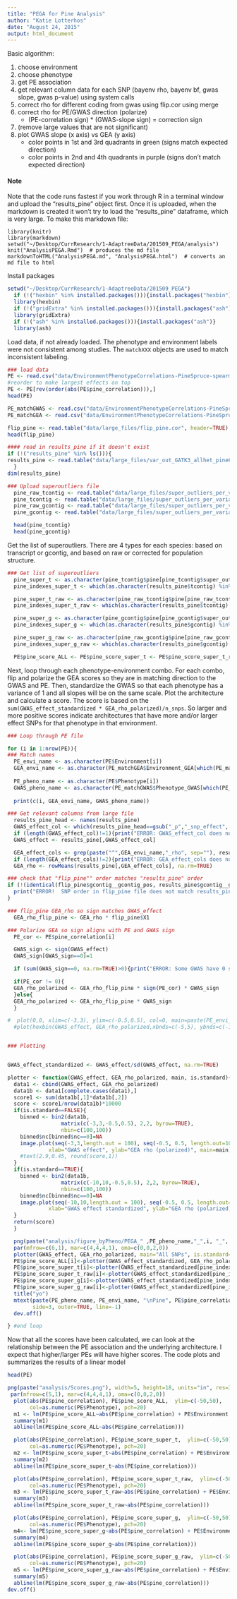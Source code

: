 ```yaml
---
title: "PEGA for Pine Analysis"
author: "Katie Lotterhos"
date: "August 24, 2015"
output: html_document
---
```


Basic algorithm:

1. choose environment
2. choose phenotype
3. get PE association
4. get relevant column data for each SNP (bayenv rho, bayenv bf, gwas slope, gwas p-value) using system calls
5. correct rho for different coding from gwas using flip.cor using merge
6. correct rho for PE/GWAS direction (polarize)
    + (PE-correlation sign) * (GWAS-slope sign) = correction sign
7. (remove large values that are not significant)
8. plot GWAS slope (x axis) vs GEA (y axis)
    + color points in 1st and 3rd quadrants in green (signs match expected direction)
    + color points in 2nd and 4th quadrants in purple (signs don't match expected direction)
    
#### Note
Note that the code runs fastest if you work through R in a terminal window and upload the "results_pine" object first.  Once it is uploaded, when the markdown is created it won't try to load the "results_pine" dataframe, which is very large.  To make this markdown file:
```
library(knitr)
library(markdown)
setwd("~/Desktop/CurrResearch/1-AdaptreeData/201509_PEGA/analysis")
knit("AnalysisPEGA.Rmd")  # produces the md file
markdownToHTML("AnalysisPEGA.md", "AnalysisPEGA.html")  # converts an md file to html
```
  
Install packages  
```r
setwd("~/Desktop/CurrResearch/1-AdaptreeData/201509_PEGA")
  if (!("hexbin" %in% installed.packages())){install.packages("hexbin")}
  library(hexbin)
  if (!("gridExtra" %in% installed.packages())){install.packages("ash")}
  library(gridExtra)
  if (!("ash" %in% installed.packages())){install.packages("ash")}
  library(ash)
```

Load data, if not already loaded.  The phenotype and environment labels were not consistent among studies.  The `matchXXX` objects are used to match inconsistent labeling.

```r
### load data
PE <- read.csv("data/EnvironmentPhenotypeCorrelations-PineSpruce-spearman_v2.csv", header=TRUE)
#reorder to make largest effects on top
PE <- PE[rev(order(abs(PE$pine_correlation))),]
head(PE)

PE_matchGWAS <- read.csv("data/EnvironmentPhenotypeCorrelations-PineSpruce-spearman_v2_matchGWAS.csv", header=TRUE)
PE_matchGEA <- read.csv("data/EnvironmentPhenotypeCorrelations-PineSpruce-spearman_v2_matchGEA.csv", header=TRUE)

flip_pine <- read.table("data/large_files/flip_pine.cor", header=TRUE)
head(flip_pine)

#### read in results_pine if it doesn't exist
if (!("results_pine" %in% ls())){
results_pine <- read.table("data/large_files/var_out_GATK3_allhet_pine688_ALL.summary.ALL.annots.sorted.GOOD.window_RESULTS", header=TRUE, comment.char=" ")
  }
dim(results_pine)

### Upload superoutliers file
  pine_raw_tcontig <- read.table("data/large_files/super_outliers_per_variable_pine_both_methods_100x_raw.txt", header=TRUE)
  pine_tcontig <- read.table("data/large_files/super_outliers_per_variable_pine_both_methods_100x.txt", header=TRUE)
  pine_raw_gcontig <- read.table("data/large_files/super_outliers_per_variable_pine_both_methods_gcontigs_100x_raw.txt", header=TRUE)
  pine_gcontig <- read.table("data/large_files/super_outliers_per_variable_pine_both_methods_gcontigs_100x.txt", header=TRUE)

  head(pine_tcontig)
  head(pine_gcontig)
```

Get the list of superoutliers.  There are 4 types for each species: based on transcript or gcontig, and based on raw or corrected for population structure.

```r
### Get list of superoutliers
  pine_super_t <- as.character(pine_tcontig$pine[pine_tcontig$super_outlier_score > 1])
  pine_indexes_super_t <- which(as.character(results_pine$tcontig) %in% pine_super_t)

  pine_super_t_raw <- as.character(pine_raw_tcontig$pine[pine_raw_tcontig$super_outlier_score > 1])
  pine_indexes_super_t_raw <- which(as.character(results_pine$tcontig) %in% pine_super_t_raw)

  pine_super_g <- as.character(pine_gcontig$pine[pine_gcontig$super_outlier_score > 1])
  pine_indexes_super_g <- which(as.character(results_pine$gcontig) %in% pine_super_g)

  pine_super_g_raw <- as.character(pine_raw_gcontig$pine[pine_raw_gcontig$super_outlier_score > 1])
  pine_indexes_super_g_raw <- which(as.character(results_pine$gcontig) %in% pine_super_g_raw)

  PE$pine_score_ALL <- PE$pine_score_super_t <- PE$pine_score_super_t_raw <- PE$pine_score_super_g <- PE$pine_score_super_g_raw <- NA
```

Next, loop through each phenotype-environment combo.  For each combo, flip and polarize the GEA scores so they are in matching direction to the GWAS and PE.  Then, standardize the GWAS so that each phenotype has a variance of 1 and all slopes will be on the same scale.  Plot the architecture and calculate a score.  The score is based on the `sum(GWAS_effect_standardized * GEA_rho_polarized)/n_snps`.  So larger and more positive scores indicate architectures that have more and/or larger effect SNPs for that phenotype in that environment.

```r
### Loop through PE file

for (i in 1:nrow(PE)){
### Match names
  PE_envi_name <- as.character(PE$Environment[i])
  GEA_envi_name <- as.character(PE_matchGEA$Environment_GEA[which(PE_matchGEA$Environment_PE==PE_envi_name)])
  
  PE_pheno_name <- as.character(PE$Phenotype[i])
  GWAS_pheno_name <- as.character(PE_matchGWAS$Phenotype_GWAS[which(PE_matchGWAS$Phenotype_PE==PE_pheno_name)])
  
  print(c(i, GEA_envi_name, GWAS_pheno_name))

### Get relevant columns from large file
  results_pine_head <- names(results_pine)
  GWAS_effect_col <- which(results_pine_head==gsub("_p","_snp_effect", GWAS_pheno_name))
  if (length(GWAS_effect_col)!=1){print("ERROR: GWAS_effect_col does not equal 1")}
  GWAS_effect <- results_pine[,GWAS_effect_col]

  GEA_effect_cols <- grep(paste("^",GEA_envi_name,"_rho", sep=""), results_pine_head)
  if (length(GEA_effect_cols)!=2){print("ERROR: GEA_effect_cols does not equal 2")}
  GEA_rho <- rowMeans(results_pine[,GEA_effect_cols], na.rm=TRUE)

### check that "flip_pine"" order matches "results_pine" order
if (!(identical(flip_pine$gcontig__gcontig_pos, results_pine$gcontig__gcontig_pos))){
  print("ERROR!  SNP order in flip_pine file does not match results_pine file")
}

### flip_pine GEA_rho so sign matches GWAS_effect
  GEA_rho_flip_pine <- GEA_rho * flip_pine$X1

### Polarize GEA so sign aligns with PE and GWAS sign
  PE_cor <- PE$pine_correlation[i]

  GWAS_sign <- sign(GWAS_effect)
  GWAS_sign[GWAS_sign==0]=1

  if (sum(GWAS_sign==0, na.rm=TRUE)>0){print("ERROR: Some GWAS have 0 sign for polarization, will skew results_pine")} #fixed this with code below

  if(PE_cor != 0){
  GEA_rho_polarized <- GEA_rho_flip_pine * sign(PE_cor) * GWAS_sign
  }else{
  GEA_rho_polarized <- GEA_rho_flip_pine * GWAS_sign  
  }

#  plot(0,0, xlim=c(-3,3), ylim=c(-0.5,0.5), col=0, main=paste(PE_envi_name, PE_pheno_name, PE$pine_correlation[i]))
  #plot(hexbin(GWAS_effect, GEA_rho_polarized,xbnds=c(-5,5), ybnds=c(-1,1), xbins=100), add=TRUE)


### Plotting 


GWAS_effect_standardized <- GWAS_effect/sd(GWAS_effect, na.rm=TRUE)

plotter <- function(GWAS_effect, GEA_rho_polarized, main, is.standard){
  data1 <- cbind(GWAS_effect, GEA_rho_polarized)
  data1b <- data1[complete.cases(data1),]
  score1 <- sum(data1b[,1]*data1b[,2])
  score <- score1/nrow(data1b)*10000
  if(is.standard==FALSE){
    binned <- bin2(data1b, 
                 matrix(c(-3,3,-0.5,0.5), 2,2, byrow=TRUE), 
                 nbin=c(100,100))
    binned$nc[binned$nc==0]=NA
    image.plot(seq(-3,3,length.out = 100), seq(-0.5, 0.5, length.out=100),binned$nc,
             xlab="GWAS effect", ylab="GEA rho (polarized)", main=main)
    #text(2.9,0.45, round(score,1))
  }
  if(is.standard==TRUE){
    binned <- bin2(data1b, 
                 matrix(c(-10,10,-0.5,0.5), 2,2, byrow=TRUE), 
                 nbin=c(100,100))
    binned$nc[binned$nc==0]=NA
    image.plot(seq(-10,10,length.out = 100), seq(-0.5, 0.5, length.out=100),binned$nc,
             xlab="GWAS effect standardized", ylab="GEA rho (polarized)", main=paste(main, ", Score = ",round(score,1)))
  }
  return(score)
  }

  png(paste("analysis/figure_byPheno/PEGA_" ,PE_pheno_name,"_",i, "_", PE_envi_name,".png",sep=""), width=5, height=18, units="in", res=300)
  par(mfrow=c(6,1), mar=c(4,4,4,1), oma=c(0,0,2,0))
  plotter(GWAS_effect, GEA_rho_polarized, main="All SNPs", is.standard=FALSE)
  PE$pine_score_ALL[i]<-plotter(GWAS_effect_standardized, GEA_rho_polarized, main="All SNPs Standardized", is.standard=TRUE)
  PE$pine_score_super_t[i]<-plotter(GWAS_effect_standardized[pine_indexes_super_t], GEA_rho_polarized[pine_indexes_super_t], main="Super tcontigs", is.standard=TRUE)
  PE$pine_score_super_t_raw[i]<-plotter(GWAS_effect_standardized[pine_indexes_super_t_raw], GEA_rho_polarized[pine_indexes_super_t_raw], main="Super tcontigs RAW", is.standard=TRUE)
  PE$pine_score_super_g[i]<-plotter(GWAS_effect_standardized[pine_indexes_super_g], GEA_rho_polarized[pine_indexes_super_g], main="Super gcontigs", is.standard=TRUE)
  PE$pine_score_super_g_raw[i]<-plotter(GWAS_effect_standardized[pine_indexes_super_g_raw], GEA_rho_polarized[pine_indexes_super_g_raw], main="Super gcontigs RAW", is.standard=TRUE)
  title("yo")
  mtext(paste(PE_pheno_name, PE_envi_name, "\nPine", PE$pine_correlation[i], sep=" "),
        side=3, outer=TRUE, line=-1)
  dev.off()

} #end loop
```

Now that all the scores have been calculated, we can look at the relationship between the PE association and the underlying architecture.  I expect that higher/larger PEs will have higher scores.  The code plots and summarizes the results of a linear model 

```r
head(PE)

png(paste("analysis/Scores.png"), width=5, height=18, units="in", res=300)
 par(mfrow=c(5,1), mar=c(4,4,4,1), oma=c(0,0,2,0))
  plot(abs(PE$pine_correlation), PE$pine_score_ALL,  ylim=c(-50,50), 
       col=as.numeric(PE$Phenotype), pch=20)
  m1 <- lm(PE$pine_score_ALL~abs(PE$pine_correlation) + PE$Environment + PE$Phenotype)
  summary(m1)
  abline(lm(PE$pine_score_ALL~abs(PE$pine_correlation)))

  plot(abs(PE$pine_correlation), PE$pine_score_super_t,  ylim=c(-50,50), 
       col=as.numeric(PE$Phenotype), pch=20)
  m2 <- lm(PE$pine_score_super_t~abs(PE$pine_correlation) + PE$Environment + PE$Phenotype)
  summary(m2)
  abline(lm(PE$pine_score_super_t~abs(PE$pine_correlation)))

  plot(abs(PE$pine_correlation), PE$pine_score_super_t_raw,  ylim=c(-50,50), 
       col=as.numeric(PE$Phenotype), pch=20)
  m3 <- lm(PE$pine_score_super_t_raw~abs(PE$pine_correlation) + PE$Environment + PE$Phenotype)
  summary(m3)
  abline(lm(PE$pine_score_super_t_raw~abs(PE$pine_correlation)))

  plot(abs(PE$pine_correlation), PE$pine_score_super_g,  ylim=c(-50,50), 
       col=as.numeric(PE$Phenotype), pch=20)
  m4<- lm(PE$pine_score_super_g~abs(PE$pine_correlation) + PE$Environment + PE$Phenotype)
  summary(m4)
  abline(lm(PE$pine_score_super_g~abs(PE$pine_correlation)))

  plot(abs(PE$pine_correlation), PE$pine_score_super_g_raw,  ylim=c(-50,50), 
       col=as.numeric(PE$Phenotype), pch=20)
  m5 <- lm(PE$pine_score_super_g_raw~abs(PE$pine_correlation) + PE$Environment + PE$Phenotype)
  summary(m5)
  abline(lm(PE$pine_score_super_g_raw~abs(PE$pine_correlation)))
dev.off()
```